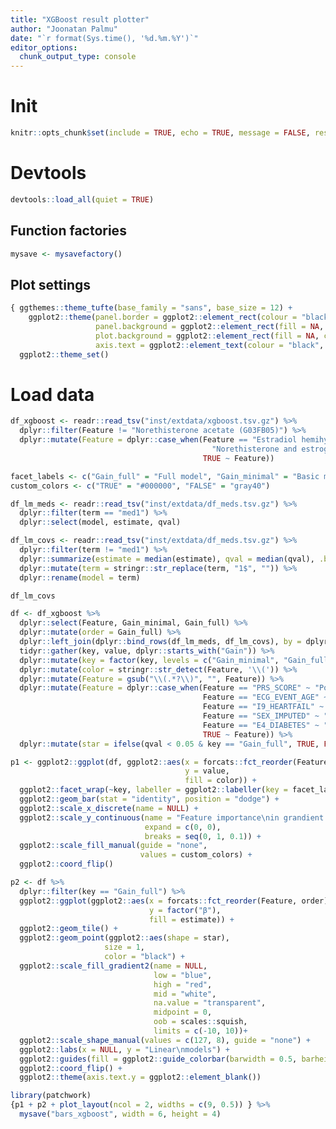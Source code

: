 ```yaml
---
title: "XGBoost result plotter"
author: "Joonatan Palmu"
date: "`r format(Sys.time(), '%d.%m.%Y')`"
editor_options: 
  chunk_output_type: console
---
```


# Init

```r
knitr::opts_chunk$set(include = TRUE, echo = TRUE, message = FALSE, results='asis', cache=FALSE, warning=FALSE, collapse = TRUE, error = TRUE)
```

# Devtools

```r
devtools::load_all(quiet = TRUE)
```

## Function factories

```r
mysave <- mysavefactory()
```

## Plot settings

```r
{ ggthemes::theme_tufte(base_family = "sans", base_size = 12) +
    ggplot2::theme(panel.border = ggplot2::element_rect(colour = "black", fill = NA),
                   panel.background = ggplot2::element_rect(fill = NA, color = NA),
                   plot.background = ggplot2::element_rect(fill = NA, color = NA), 
                   axis.text = ggplot2::element_text(colour = "black", size = 10)) } %>%
  ggplot2::theme_set()
```

# Load data

```r
df_xgboost <- readr::read_tsv("inst/extdata/xgboost.tsv.gz") %>%
  dplyr::filter(Feature != "Norethisterone acetate (G03FB05)") %>%
  dplyr::mutate(Feature = dplyr::case_when(Feature == "Estradiol hemihydrate (G03FB05)" ~
                                             "Norethisterone and estrogen (G03FB05)",
                                           TRUE ~ Feature))
```

```r
facet_labels <- c("Gain_full" = "Full model", "Gain_minimal" = "Basic model")
custom_colors <- c("TRUE" = "#000000", "FALSE" = "gray40")
```

```r
df_lm_meds <- readr::read_tsv("inst/extdata/df_meds.tsv.gz") %>%
  dplyr::filter(term == "med1") %>%
  dplyr::select(model, estimate, qval)
```

```r
df_lm_covs <- readr::read_tsv("inst/extdata/df_meds.tsv.gz") %>%
  dplyr::filter(term != "med1") %>%
  dplyr::summarize(estimate = median(estimate), qval = median(qval), .by = "term") %>%
  dplyr::mutate(term = stringr::str_replace(term, "1$", "")) %>% 
  dplyr::rename(model = term)
```

```r
df_lm_covs
```


```r
df <- df_xgboost %>%
  dplyr::select(Feature, Gain_minimal, Gain_full) %>%
  dplyr::mutate(order = Gain_full) %>%
  dplyr::left_join(dplyr::bind_rows(df_lm_meds, df_lm_covs), by = dplyr::join_by(Feature == model)) %>%
  tidyr::gather(key, value, dplyr::starts_with("Gain")) %>%
  dplyr::mutate(key = factor(key, levels = c("Gain_minimal", "Gain_full")))  %>%
  dplyr::mutate(color = stringr::str_detect(Feature, '\\(')) %>% 
  dplyr::mutate(Feature = gsub("\\(.*?\\)", "", Feature)) %>% 
  dplyr::mutate(Feature = dplyr::case_when(Feature == "PRS_SCORE" ~ "Polygenic risk score",
                                           Feature == "ECG_EVENT_AGE" ~ "Age",
                                           Feature == "I9_HEARTFAIL" ~ "Heart failure",
                                           Feature == "SEX_IMPUTED" ~ "Sex",
                                           Feature == "E4_DIABETES" ~ "Diabetes",
                                           TRUE ~ Feature)) %>%
  dplyr::mutate(star = ifelse(qval < 0.05 & key == "Gain_full", TRUE, FALSE))
```


```r
p1 <- ggplot2::ggplot(df, ggplot2::aes(x = forcats::fct_reorder(Feature, order),
                                       y = value,
                                       fill = color)) +
  ggplot2::facet_wrap(~key, labeller = ggplot2::labeller(key = facet_labels)) +
  ggplot2::geom_bar(stat = "identity", position = "dodge") +
  ggplot2::scale_x_discrete(name = NULL) +
  ggplot2::scale_y_continuous(name = "Feature importance\nin grandient boosting",
                              expand = c(0, 0),
                              breaks = seq(0, 1, 0.1)) +
  ggplot2::scale_fill_manual(guide = "none",
                             values = custom_colors) +
  ggplot2::coord_flip() 
```

```r
p2 <- df %>%
  dplyr::filter(key == "Gain_full") %>%
  ggplot2::ggplot(ggplot2::aes(x = forcats::fct_reorder(Feature, order),
                               y = factor("β"),
                               fill = estimate)) +
  ggplot2::geom_tile() +
  ggplot2::geom_point(ggplot2::aes(shape = star),
                     size = 1,
                     color = "black") +
  ggplot2::scale_fill_gradient2(name = NULL,
                                low = "blue",
                                high = "red",
                                mid = "white",
                                na.value = "transparent",
                                midpoint = 0,
                                oob = scales::squish,
                                limits = c(-10, 10))+
  ggplot2::scale_shape_manual(values = c(127, 8), guide = "none") +
  ggplot2::labs(x = NULL, y = "Linear\nmodels") +
  ggplot2::guides(fill = ggplot2::guide_colorbar(barwidth = 0.5, barheight = 8)) +
  ggplot2::coord_flip() +
  ggplot2::theme(axis.text.y = ggplot2::element_blank())
```

```r
library(patchwork)
{p1 + p2 + plot_layout(ncol = 2, widths = c(9, 0.5)) } %>% 
  mysave("bars_xgboost", width = 6, height = 4) 
```

